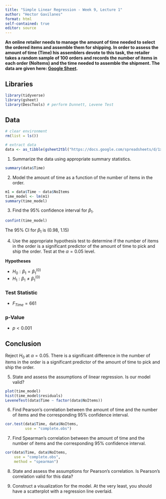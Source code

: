```yaml
---
title: "Simple Linear Regression - Week 9, Lecture 1"
author: "Hector Gavilanes"
format: html
self-contained: true
editor: source
---
```


**An online retailer needs to manage the amount of time needed to select the ordered items and assemble them for shipping. In order to assess the amount of time (Time) his assemblers devote to this task, the retailer takes a random sample of 100 orders and records the number of items in each order (Noltems) and the time needed to assemble the shipment. The data are given here: [Google Sheet](https://docs.google.com/spreadsheets/d/1xAsE0KmspC0dP4Uuyym33uU1G8ahI6z7wPVwts7BTRM/edit?usp=sharing).**

## Libraries
```r
library(tidyverse)
library(gsheet)
library(DescTools) # perform Dunnett, Levene Test
```

## Data
```r
# clear environment
rm(list = ls())

# extract data
data <- as_tibble(gsheet2tbl("https://docs.google.com/spreadsheets/d/1xAsE0KmspC0dP4Uuyym33uU1G8ahI6z7wPVwts7BTRM/edit?usp=sharing"))
```

1. Summarize the data using appropriate summary statistics.
```r
summary(data$Time)
```

2. Model the amount of time as a function of the number of items in the order.
```r
m1 = data$Time ~ data$NoItems
time_model <- lm(m1)
summary(time_model)
```

3. Find the 95% confidence interval for $\beta_1$.
```r
confint(time_model)
```
The 95% CI for $\beta_1$ is (0.98, 1.15)

4. Use the appropriate hypothesis test to determine if the number of items in the order is a significant predictor of the amount of time to pick and ship the order. Test at the $\alpha=0.05$ level.

**Hypotheses**

- $H_0: \beta_1 = \beta_1^{(0)}$
- $H_1: \beta_1 \ne \beta_1^{(0)}$

### Test Statistic
- $F_{Time} = 661$

### p-Value
- $p < 0.001$

## Conclusion
Reject $H_0$ at $\alpha = 0.05$. There is a significant difference in the number of items in the order is a significant predictor of the amount of time to pick and ship the order.


5. State and assess the assumptions of linear regression. Is our model valid?
```r
plot(time_model)
hist(time_model$residuals)
LeveneTest(data$Time ~ factor(data$NoItems))
```


6. Find Pearson's correlation between the amount of time and the number of items and the corresponding 95% confidence interval.
```r
cor.test(data$Time, data$NoItems,
         use = "complete.obs")
```

7. Find Spearman's correlation between the amount of time and the number of items and the corresponding 95% confidence interval.
```r
cor(data$Time, data$NoItems,
    use = "complete.obs",
    method = "spearman")
```

8. State and assess the assumptions for Pearson's correlation. Is Pearson's correlation valid for this data?

9. Construct a visualization for the model. At the very least, you should have a scatterplot with a regression line overlaid.
